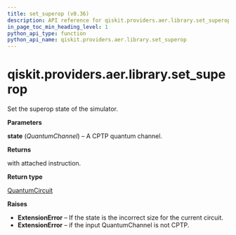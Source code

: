 ```yaml
---
title: set_superop (v0.36)
description: API reference for qiskit.providers.aer.library.set_superop in qiskit v0.36
in_page_toc_min_heading_level: 1
python_api_type: function
python_api_name: qiskit.providers.aer.library.set_superop
---
```


<span id="qiskit-providers-aer-library-set-superop" />

# qiskit.providers.aer.library.set\_superop

<Function id="qiskit.providers.aer.library.set_superop" isDedicatedPage={true} github="https://github.com/qiskit/qiskit-aer/tree/stable/0.10/qiskit/providers/aer/library/set_instructions/set_superop.py" signature="set_superop(self, state)">
  Set the superop state of the simulator.

  **Parameters**

  **state** (*QuantumChannel*) – A CPTP quantum channel.

  **Returns**

  with attached instruction.

  **Return type**

  [QuantumCircuit](qiskit.circuit.QuantumCircuit "qiskit.circuit.QuantumCircuit")

  **Raises**

  *   **ExtensionError** – If the state is the incorrect size for the current circuit.
  *   **ExtensionError** – if the input QuantumChannel is not CPTP.
</Function>

